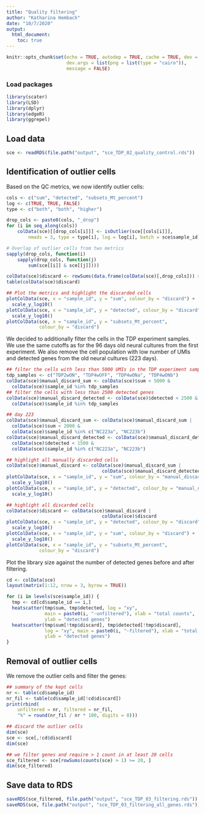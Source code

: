 ```yaml
---
title: "Quality filtering"
author: "Katharina Hembach"
date: "10/7/2020"
output:
  html_document:
    toc: true
---
```


```r
knitr::opts_chunk$set(echo = TRUE, autodep = TRUE, cache = TRUE, dev = "png",
                      dev.args = list(png = list(type = "cairo")), 
                      message = FALSE)
```

### Load packages
```r
library(scater)
library(LSD)
library(dplyr)
library(edgeR)
library(ggrepel)
```

## Load data

```r
sce <- readRDS(file.path("output", "sce_TDP_02_quality_control.rds"))
```

## Identification of outlier cells

Based on the QC metrics, we now identify outlier cells:

```r
cols <- c("sum", "detected", "subsets_Mt_percent")
log <- c(TRUE, TRUE, FALSE)
type <- c("both", "both", "higher")

drop_cols <- paste0(cols, "_drop")
for (i in seq_along(cols))
    colData(sce)[[drop_cols[i]]] <- isOutlier(sce[[cols[i]]], 
        nmads = 3, type = type[i], log = log[i], batch = sce$sample_id)

# Overlap of outlier cells from two metrics
sapply(drop_cols, function(i) 
    sapply(drop_cols, function(j)
        sum(sce[[i]] & sce[[j]])))

colData(sce)$discard <- rowSums(data.frame(colData(sce)[,drop_cols])) > 0
table(colData(sce)$discard)

## Plot the metrics and highlight the discarded cells
plotColData(sce, x = "sample_id", y = "sum", colour_by = "discard") + 
  scale_y_log10()
plotColData(sce, x = "sample_id", y = "detected", colour_by = "discard") + 
  scale_y_log10()
plotColData(sce, x = "sample_id", y = "subsets_Mt_percent", 
            colour_by = "discard")
```


We decided to additionally filter the cells in the TDP experiment samples. We use the same cutoffs as for the 96 days old neural cultures from the first experiment. We also remove the cell population with low number of UMIs and detected genes from the old neural cultures (223 days).

```r
## filter the cells with less than 5000 UMIs in the TDP experiment samples
tdp_samples <- c("TDP2wON", "TDP4wOFF", "TDP4wONa", "TDP4wONb")
colData(sce)$manual_discard_sum <- colData(sce)$sum < 5000 & 
  colData(sce)$sample_id %in% tdp_samples
## filter the cells with less than 2500 detected genes
colData(sce)$manual_discard_detected <- colData(sce)$detected < 2500 & 
  colData(sce)$sample_id %in% tdp_samples

## day 223
colData(sce)$manual_discard_sum <- colData(sce)$manual_discard_sum | 
  colData(sce)$sum < 2000 & 
  colData(sce)$sample_id %in% c("NC223a", "NC223b")
colData(sce)$manual_discard_detected <- colData(sce)$manual_discard_detected |
  colData(sce)$detected < 1500 & 
  colData(sce)$sample_id %in% c("NC223a", "NC223b")

## highlight all manually discarded cells
colData(sce)$manual_discard <- colData(sce)$manual_discard_sum |
                                   colData(sce)$manual_discard_detected
plotColData(sce, x = "sample_id", y = "sum", colour_by = "manual_discard") + 
  scale_y_log10()
plotColData(sce, x = "sample_id", y = "detected", colour_by = "manual_discard") + 
  scale_y_log10()

## highlight all discarded cells
colData(sce)$discard <- colData(sce)$manual_discard |
                                   colData(sce)$discard
plotColData(sce, x = "sample_id", y = "detected", colour_by = "discard") + 
  scale_y_log10()
plotColData(sce, x = "sample_id", y = "sum", colour_by = "discard") + 
  scale_y_log10()
plotColData(sce, x = "sample_id", y = "subsets_Mt_percent", 
            colour_by = "discard")
```


Plot the library size against the number of detected genes before and after filtering.
```r
cd <- colData(sce)
layout(matrix(1:12, nrow = 3, byrow = TRUE))

for (i in levels(sce$sample_id)) {
  tmp <- cd[cd$sample_id == i,]
  heatscatter(tmp$sum, tmp$detected, log = "xy", 
              main = paste0(i, "-unfiltered"), xlab = "total counts", 
              ylab = "detected genes")
  heatscatter(tmp$sum[!tmp$discard], tmp$detected[!tmp$discard], 
              log = "xy", main = paste0(i, "-filtered"), xlab = "total counts", 
              ylab = "detected genes")    
}
```


## Removal of outlier cells
We remove the outlier cells and filter the genes:

```r
## summary of the kept cells
nr <- table(cd$sample_id)
nr_fil <- table(cd$sample_id[!cd$discard])
print(rbind(
    unfiltered = nr, filtered = nr_fil, 
    "%" = round(nr_fil / nr * 100, digits = 0)))

## discard the outlier cells
dim(sce)
sce <- sce[,!cd$discard]
dim(sce)

## we filter genes and require > 1 count in at least 20 cells
sce_filtered <- sce[rowSums(counts(sce) > 1) >= 20, ]
dim(sce_filtered)
```


## Save data to RDS

```r
saveRDS(sce_filtered, file.path("output", "sce_TDP_03_filtering.rds"))
saveRDS(sce, file.path("output", "sce_TDP_03_filtering_all_genes.rds"))
```

